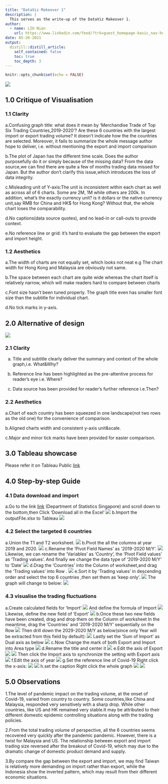 ```yaml
---
title: "DataViz Makeover 1"
description: |
  This serves as the write-up of the DataViz Makeover 1.
author:
  - name: LIU Nian
    url: https://www.linkedin.com/feed/?trk=guest_homepage-basic_nav-header-signin
date: 05-26-2021
output:
  distill::distill_article:
    self_contained: false
    toc: true
    toc_depth: 3
---
```



```r
knitr::opts_chunk$set(echo = FALSE)
```

![](Merchandise Trade by region.png)

## 1.0 Critique of Visualisation
### 1.1 Clarity

a.Confusing graph title: what does it mean by 'Merchandise Trade of Top Six Trading Countries,2019-2020'? Are these 6 countries with the largest import or export trading volume?  It doesn't indicate how the the countries are selected. Moreover, it fails to summarize the whole message author hope to deliver, i.e. without mentioning the export and import comparison  

b.The plot of Japan has the different time scale. Does the author purposefully do it or simply because of the missing data? From the data source,we can find there are quite a few of months trading data missed for Japan. But the author don't clarify this issue,which introduces the loss of data integrity.

c.Misleading unit of Y-axis:The unit is inconsistent within each chart as well as across all of 6 charts. Some are 2M, 1M while others are 200k. In addition, what's the exactly currency unit? is it dollars or the native currency unit,say RMB for China and HK$ for Hong Kong? Without that, the whole chart loses the comparability.

d.No captions(data source quotes), and no lead-in or call-outs to provide context.

e.No reference line or grid: it's hard to evaluate the gap between the export and import height.


### 1.2 Aesthetics
a.The width of charts are not equally set, which looks not neat e.g The chart width for Hong Kong and Malaysia are obviously not same. 

b.The space between each chart are quite wide whereas the chart itself is relatively narrow, which will make readers hard to compare between charts

c.Font size hasn't been tuned properly. The graph title even has smaller font size than the subtitle for individual chart.

d.No tick marks in y-axis.


## 2.0 Alternative of design

![](proposed visualisation.jpg)

### 2.1 Clarity
a. Title and subtitle clearly deliver the summary and context of the whole graph,i.e. What&Why?

b. Reference line has been highlighted as the pre-attentive process for reader's eye i.e. Where?

c. Data source has been provided for reader's further reference i.e.Then?


### 2.2 Aesthetics
a.Chart of each country has been squeezed in one landscape(not two rows as the old one) for the convenience of comparison.

b.Aligned charts width and consistent y-axis unit&scale.

c.Major and minor tick marks have been provided for easier comparison.


## 3.0 Tableau showcase

Please refer it on Tableau Public [link](https://public.tableau.com/app/profile/nian.liu1906/viz/Book1_16223459312690/TradingFluctuationsBeforeandAfterCovid-19Lock-down)

## 4.0 Step-by-step Guide

### 4.1 Data download and import
a.Go to the link [link](https://www.singstat.gov.sg/find-data/search-by-theme/trade-and-investment/merchandise-trade/latest-data) (Department of Statistics Singapore) and scroll down to the bottom,then Click 'Download all in the Excel'
![](4.1a.JPG)
b.Import the outputFile.xlsx to Tableau
![](4.1b.JPG)

### 4.2 Select the targeted 6 countries  
a.Union the T1 and T2 worksheet.
![](4.2a.JPG)
b.Pivot the all the columns at year 2019 and 2020.
![](4.2b.JPG)
c.Rename the 'Pivot Field Names' as '2019-2020 M/Y'. 
![](4.2c.JPG)
Likewise, we can rename the 'Variables' as 'Country', the 'Pivot Field values' as 'Trading values'.
And finally we change the data type of '2019-2020 M/Y' to 'Date'
![](4.2cc.JPG)
d.Drag the 'Countries' into the Column of worksheet,and drag the 'Trading values' into Row .
![](4.2d.JPG)
e.Sort it by 'Trading values' in descending order and select the top 6 countries ,then set them as 'keep only'.
![](4.2e.JPG)
The graph will change to below:
![](4.2ee.JPG)

### 4.3 visualise the trading fluctuations
a.Create calculated fields for 'Import'
![](4.3a.JPG)
And define the formula of Import
![](4.3aa.JPG)
Likewise, define the new field of 'Export' 
![](4.3aa.JPG)
b.Once these two new fields have been created, drag and drop them on the Column of worksheet
In the meantime, drag the 'Countries' and '2019-2020 M/Y' sequentially on the Row
![](4.3b.JPG)
Then drill down  the 2029-2020 M/Y as below(since only Year will be extracted from  this field by default):
![](4.3bb.JPG)
Lastly set the 'Sum of Import' as Dual axis as below
![](4.3bbb.JPG)
c.Now Change the mark of both Export and Import into Area type
![](4.3c.JPG)
d.Rename the title and center it
![](4.3d.JPG)
e.Edit the axis of Export
![](4.3e.JPG)
![](4.3ee.JPG)
Then click the Import axis to synchronize the setting with Export axis
![](4.3eee.JPG)
f.Edit the axis of year
![](4.3f.JPG)
g.Set the reference line of Covid-19
Right click the x-axis:
![](4.3g.JPG)
![](4.3gg.JPG)
h.set the caption
Right click the whole graph
![](4.3g.JPG)
![](4.3gg.JPG)


## 5.0 Observations
1.The level of pandemic impact on the trading volume, at the onset of Covid-19, varied from country to country. Some countries,like China and Malaysia, responded very sensitively with a sharp drop. While other countries, like US and HK remained very stable.It may be attributed to their different domestic epidemic controlling situations along with the trading policies. 

2.From the total trading volume of perspective, all the 6 countries seems recovered very quickly after the pandemic pandemic. However, there is a twist for Malaysia and US. The relationship between export and import trading size reversed after the breakout of Covid-19, which may due to the dramatic change of domestic product demand and supply. 

3.By compare the gap between the export and import, we may find Taiwan is relatively more demanding on import rather than export, while the Indonesia show the inverted pattern, which may result from their different economic situations. 































